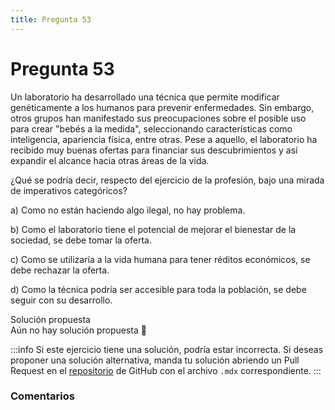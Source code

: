 ```yaml
---
title: Pregunta 53
---
```



# Pregunta 53

Un laboratorio ha desarrollado una técnica que permite modificar genéticamente a los humanos
para prevenir enfermedades. Sin embargo, otros grupos han manifestado sus preocupaciones sobre
el posible uso para crear "bebés a la medida", seleccionando características como inteligencia,
apariencia física, entre otras. Pese a aquello, el laboratorio ha recibido muy buenas ofertas para
financiar sus descubrimientos y así expandir el alcance hacia otras áreas de la vida.

¿Qué se podría decir, respecto del ejercicio de la profesión, bajo una mirada de imperativos
categóricos?

a) Como no están haciendo algo ilegal, no hay problema.

b) Como el laboratorio tiene el potencial de mejorar el bienestar de la sociedad, se debe tomar
la oferta.

c) Como se utilizaría a la vida humana para tener réditos económicos, se debe rechazar la
oferta.

d) Como la técnica podría ser accesible para toda la población, se debe seguir con su
desarrollo.

<MDXDetails>
<summary>Solución propuesta</summary>

<div className="exercise">
Aún no hay solución propuesta 🥲
</div>

:::info
Si este ejercicio tiene una solución, podría estar incorrecta. Si deseas proponer una solución alternativa, manda tu solución abriendo
un Pull Request en el [repositorio](https://github.com/crow-rojas/apuntes-fundamentals/pulls) de GitHub con el archivo
`.mdx` correspondiente.
:::

</MDXDetails>

### Comentarios

<Disqus
  url="https://crow-rojas.github.io/apuntes-fundamentals/docs/mathematics/calculus-1-2-3/exercises/2019-2/p01"
  identifier="docs/mathematics/calculus-1-2-3/exercises/2019-2/p01"
  title="2019-2 Cálculo I, II y III - Pregunta 01"
/>

